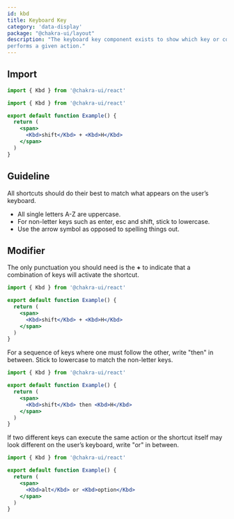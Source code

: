 ```yaml
---
id: kbd
title: Keyboard Key
category: 'data-display'
package: "@chakra-ui/layout"
description: "The keyboard key component exists to show which key or combination of keys
performs a given action."
---
```


## Import

```js
import { Kbd } from '@chakra-ui/react'
```

```jsx
import { Kbd } from '@chakra-ui/react'

export default function Example() {
  return (
    <span>
      <Kbd>shift</Kbd> + <Kbd>H</Kbd>
    </span>
  )
}
```

## Guideline

All shortcuts should do their best to match what appears on the user’s keyboard.

- All single letters A-Z are uppercase.
- For non-letter keys such as enter, esc and shift, stick to lowercase.
- Use the arrow symbol as opposed to spelling things out.

## Modifier

The only punctuation you should need is the **+** to indicate that a combination
of keys will activate the shortcut.

```jsx
import { Kbd } from '@chakra-ui/react'

export default function Example() {
  return (
    <span>
      <Kbd>shift</Kbd> + <Kbd>H</Kbd>
    </span>
  )
}
```

For a sequence of keys where one must follow the other, write "then" in between.
Stick to lowercase to match the non-letter keys.

```jsx
import { Kbd } from '@chakra-ui/react'

export default function Example() {
  return (
    <span>
      <Kbd>shift</Kbd> then <Kbd>H</Kbd>
    </span>
  )
}
```

If two different keys can execute the same action or the shortcut itself may
look different on the user’s keyboard, write "or" in between.

```jsx
import { Kbd } from '@chakra-ui/react'

export default function Example() {
  return (
    <span>
      <Kbd>alt</Kbd> or <Kbd>option</Kbd>
    </span>
  )
}
```
